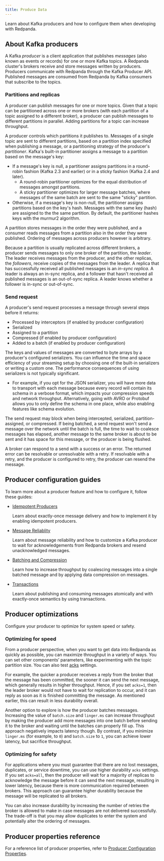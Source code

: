 ```yaml
---
title: Produce Data
---
```


<head>
    <meta name="title" content="Produce Data | Redpanda Docs"/>
    <meta name="description" content="Learn about Kafka producers and how to configure them when developing with Redpanda."/>
</head>

Learn about Kafka producers and how to configure them when developing with Redpanda.

## About Kafka producers

A Kafka _producer_ is a client application that publishes _messages_ (also known as events or records) for one or more Kafka topics. A Redpanda cluster's brokers receive and store messages written by producers. Producers communicate with Redpanda through the Kafka Producer API. Published messages are consumed from Redpanda by Kafka consumers that subscribe to the topics.

### Partitions and replicas

A producer can publish messages for one or more topics. Given that a topic can be partitioned across one or more brokers (with each partition of a topic assigned to a different broker), a producer can publish messages to different partitions in parallel. Adding partitions for a topic can increase throughput.

A producer controls which partitions it publishes to. Messages of a single topic are sent to different partitions, based on a partition index specified when publishing a message, or a partitioning strategy of the producer's _partitioner_. Kafka's built-in partitioner assigns a message to a partition based on the message's key:

- If a message's key is null, a partitioner assigns partitions in a round-robin fashion (Kafka 2.3 and earlier) or in a sticky fashion (Kafka 2.4 and later).
  - A round-robin partitioner optimizes for the equal distribution of messages amongst partitions.
  - A sticky partitioner optimizes for larger message batches, where messages of the same batch are sent to the same "sticky" partition.
- Otherwise, if a message's key is non-null, the partitioner assigns partitions based on the key's hash. Messages with the same key (hash) are assigned to the the same partition. By default, the partitioner hashes keys with the murmur2 algorithm.

A partition stores messages in the order they were published, and a consumer reads messages from a partition also in the order they were published. Ordering of messages across producers however is arbitrary.

Because a partition is usually replicated across different brokers, a producer sends messages to only one broker of the partition, the _leader_. The leader receives messages from the producer, and the other replicas, the _followers_, receive copies of the messages from the leader. A replica that has successfully received all published messages is an _in-sync replica_. A leader is always an in-sync replica, and a follower that hasn't received all published messages is an out-of-sync replica. A leader knows whether a follower is in-sync or out-of-sync.

### Send request

A producer's send request processes a message through several steps before it returns:
- Processed by interceptors (if enabled by producer configuration)
- Serialized
- Assigned to a partition
- Compressed (if enabled by producer configuration)
- Added to a batch (if enabled by producer configuration)

The keys and values of messages are converted to byte arrays by a producer's configured serializers. You can influence the time and space efficiency of your streaming setup by choosing one of the built-in serializers or writing a custom one. The performance consequences of using serializers is not typically significant. 

- For example, if you opt for the JSON serializer, you will have more data to transport with each message because every record will contain its schema in a verbose format, which impacts your compression speeds and network throughput. Alternatively, going with AVRO or Protobuf allows you to only define the schema in one place, while also enabling features like schema evolution.

The send request may block when being intercepted, serialized, partition-assigned, or compressed. If being batched, a send request won't send a message over the network until the batch is full, the time to wait to coalesce messages has elapsed, another message to the same broker is about to be sent and it has space for this message, or the producer is being flushed.

A broker can respond to a send with a success or an error. The returned error can be resolvable or unresolvable with a retry. If resolvable with a retry, and the producer is configured to retry, the producer can resend the message.

## Producer configuration guides

To learn more about a producer feature and how to configure it, follow these guides:

- [Idempotent Producers](../produce-data/idempotent-producers)

    Learn about exactly-once message delivery and how to implement it by enabling idempotent producers.

- [Message Reliablity](../produce-data/message-reliability)

    Learn about message reliability and how to customize a Kafka producer to wait for acknowledgements from Redpanda brokers and resend unacknowledged messages.

- [Batching and Compression](../produce-data/batching-compression)

    Learn how to increase throughput by coalescing messages into a single batched message and by applying data compression on messages. 

- [Transactions](../transactions)

    Learn about publishing and consuming messages atomically and with exactly-once semantics by using transactions. 

## Producer optimizations

Configure your producer to optimize for system speed or safety.

### Optimizing for speed

From a producer perspective, when you want to get data into
Redpanda as quickly as possible, you can maximize throughput in a variety of ways.
You can set other components’ parameters, like experimenting with the topic
partition size. You can also test [acks](#producer-acknowledgement-settings) settings.

For example, the quicker a producer receives a reply from the broker that the
message has been committed, the sooner it can send the next message, which
generally results in higher throughput. Hence, if you set `acks=1`, then the
leader broker would not have to wait for replication to occur, and it can reply
as soon as it is finished committing the message. As mentioned earlier, this
can result in less durability overall.

Another option to explore is how the producer batches messages. Increasing the
value of `batch.size` and `linger.ms` can increase throughput by making the
producer add more messages into one batch before sending it to the broker and
waiting until the batches can properly fill up. This approach negatively impacts
latency though. By contrast, if you minimize `linger.ms` (for example, to `0`)
and `batch.size` to `1`, you can achieve lower latency, but sacrifice throughput.

### Optimizing for safety

For applications where you must guarantee that there are no lost messages,
duplicates, or service downtime, you can use higher durability `acks` settings.
If you set `acks=all`, then the producer will wait for a majority of replicas to
acknowledge the message before it can send the next message, resulting in lower
latency, because there is more communication required between brokers. This
approach can guarantee higher durability because the message will be replicated
to all brokers.

You can also increase durability by increasing the number of retries the broker
is allowed to make in case messages are not delivered successfully. The trade-off
is that you may allow duplicates to enter the system and potentially alter the
ordering of messages.


## Producer properties reference

For a reference list of producer properties, refer to [Producer Configuration Properties](../produce-data/producer-properties).
